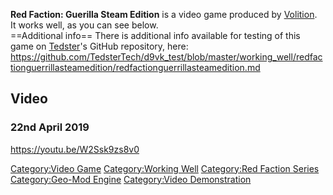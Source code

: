 <strong>Red Faction: Guerilla Steam Edition</strong> is a video game produced by [[Volition]].
<br />
It works well, as you can see below.
<br />
==Additional info==
There is additional info available for testing of this game on [[User:Tedster|Tedster]]'s GitHub repository, here:
<br />
https://github.com/TedsterTech/d9vk_test/blob/master/working_well/redfactionguerrillasteamedition/redfactionguerrillasteamedition.md

==Video==
===22nd April 2019===
<youtube>https://youtu.be/W2Ssk9zs8v0</youtube>

[[Category:Video Game]]
[[Category:Working Well]]
[[Category:Red Faction Series]]
[[Category:Geo-Mod Engine]]
[[Category:Video Demonstration]]
